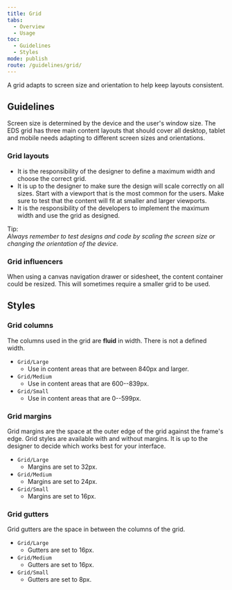```yaml
---
title: Grid
tabs:
  - Overview
  - Usage
toc:
  - Guidelines
  - Styles
mode: publish
route: /guidelines/grid/
---
```


A grid adapts to screen size and orientation to help keep layouts consistent.

<!--One to two sentences as an introduction to the component-->

## Guidelines

<!--List how to use it, sizes, widths, grid interactions, color allowances -->

Screen size is determined by the device and the user's window size. The EDS grid has three main content layouts that should cover all desktop, tablet and mobile needs adapting to different screen sizes and orientations.

### Grid layouts

- It is the responsibility of the designer to define a maximum width and choose the correct grid.
- It is up to the designer to make sure the design will scale correctly on all sizes. Start with a viewport that is the most common for the users. Make sure to test that the content will fit at smaller and larger viewports.
- It is the responsibility of the developers to implement the maximum width and use the grid as designed.

Tip:  
_Always remember to test designs and code by scaling the screen size or changing the orientation of the device._

### Grid influencers

When using a canvas navigation drawer or sidesheet, the content container could be resized.
This will sometimes require a smaller grid to be used.

## Styles

### Grid columns

The columns used in the grid are **fluid** in width. There is not a defined width.

- `Grid/Large`
  - Use in content areas that are between 840px and larger.
- `Grid/Medium`
  - Use in content areas that are 600--839px.
- `Grid/Small`
  - Use in content areas that are 0--599px.

### Grid margins

Grid margins are the space at the outer edge of the grid against the frame's edge.
Grid styles are available with and without margins.
It is up to the designer to decide which works best for your interface.

- `Grid/Large`
  - Margins are set to 32px.
- `Grid/Medium`
  - Margins are set to 24px.
- `Grid/Small`
  - Margins are set to 16px.

### Grid gutters

Grid gutters are the space in between the columns of the grid.

- `Grid/Large`
  - Gutters are set to 16px.
- `Grid/Medium`
  - Gutters are set to 16px.
- `Grid/Small`
  - Gutters are set to 8px.

